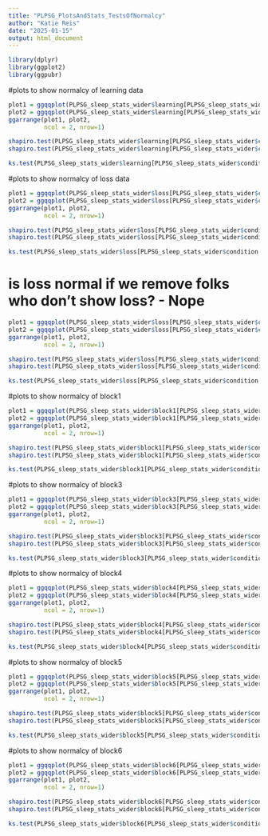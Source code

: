 ```yaml
---
title: "PLPSG_PlotsAndStats_TestsOfNormalcy"
author: "Katie Reis"
date: "2025-01-15"
output: html_document
---
```


```r
library(dplyr)
library(ggplot2)
library(ggpubr)
```

#plots to show normalcy of learning data
```r
plot1 = ggqqplot(PLPSG_sleep_stats_wider$learning[PLPSG_sleep_stats_wider$condition == "sleep"]) + ggtitle("Learning for Sleep Subjects")
plot2 = ggqqplot(PLPSG_sleep_stats_wider$learning[PLPSG_sleep_stats_wider$condition == "wake"]) + ggtitle("Learning for Wake Subjects")
ggarrange(plot1, plot2,
          ncol = 2, nrow=1)

shapiro.test(PLPSG_sleep_stats_wider$learning[PLPSG_sleep_stats_wider$condition == "sleep"])
shapiro.test(PLPSG_sleep_stats_wider$learning[PLPSG_sleep_stats_wider$condition == "wake"])

ks.test(PLPSG_sleep_stats_wider$learning[PLPSG_sleep_stats_wider$condition == "sleep"], PLPSG_sleep_stats_wider$learning[PLPSG_sleep_stats_wider$condition == "wake"])
```

#plots to show normalcy of loss data
```r
plot1 = ggqqplot(PLPSG_sleep_stats_wider$loss[PLPSG_sleep_stats_wider$condition == "sleep"]) + ggtitle("Loss for Sleep Subjects")
plot2 = ggqqplot(PLPSG_sleep_stats_wider$loss[PLPSG_sleep_stats_wider$condition == "wake"]) + ggtitle("Loss for Wake Subjects")
ggarrange(plot1, plot2,
          ncol = 2, nrow=1)

shapiro.test(PLPSG_sleep_stats_wider$loss[PLPSG_sleep_stats_wider$condition == "sleep"])
shapiro.test(PLPSG_sleep_stats_wider$loss[PLPSG_sleep_stats_wider$condition == "wake"])

ks.test(PLPSG_sleep_stats_wider$loss[PLPSG_sleep_stats_wider$condition == "sleep"], PLPSG_sleep_stats_wider$loss[PLPSG_sleep_stats_wider$condition == "wake"])
```


# is loss normal if we remove folks who don't show loss? - Nope
```r
plot1 = ggqqplot(PLPSG_sleep_stats_wider$loss[PLPSG_sleep_stats_wider$condition == "sleep" & PLPSG_sleep_stats_wider$loss > 0]) + ggtitle("Loss for Sleep Subjects")
plot2 = ggqqplot(PLPSG_sleep_stats_wider$loss[PLPSG_sleep_stats_wider$condition == "wake" & PLPSG_sleep_stats_wider$loss > 0]) + ggtitle("Loss for Wake Subjects")
ggarrange(plot1, plot2,
          ncol = 2, nrow=1)

shapiro.test(PLPSG_sleep_stats_wider$loss[PLPSG_sleep_stats_wider$condition == "sleep" & PLPSG_sleep_stats_wider$loss > 0])
shapiro.test(PLPSG_sleep_stats_wider$loss[PLPSG_sleep_stats_wider$condition == "wake" & PLPSG_sleep_stats_wider$loss > 0])

ks.test(PLPSG_sleep_stats_wider$loss[PLPSG_sleep_stats_wider$condition == "sleep" & PLPSG_sleep_stats_wider$loss > 0], PLPSG_sleep_stats_wider$loss[PLPSG_sleep_stats_wider$condition == "wake" & PLPSG_sleep_stats_wider$loss > 0])

```



#plots to show normalcy of block1
```r
plot1 = ggqqplot(PLPSG_sleep_stats_wider$block1[PLPSG_sleep_stats_wider$condition == "sleep"]) + ggtitle("Block1 for Sleep Subjects")
plot2 = ggqqplot(PLPSG_sleep_stats_wider$block1[PLPSG_sleep_stats_wider$condition == "wake"]) + ggtitle("Block1 for Wake Subjects")
ggarrange(plot1, plot2,
          ncol = 2, nrow=1)

shapiro.test(PLPSG_sleep_stats_wider$block1[PLPSG_sleep_stats_wider$condition == "sleep"])
shapiro.test(PLPSG_sleep_stats_wider$block1[PLPSG_sleep_stats_wider$condition == "wake"])

ks.test(PLPSG_sleep_stats_wider$block1[PLPSG_sleep_stats_wider$condition == "sleep"], PLPSG_sleep_stats_wider$block1[PLPSG_sleep_stats_wider$condition == "wake"])

```

#plots to show normalcy of block3
```r
plot1 = ggqqplot(PLPSG_sleep_stats_wider$block3[PLPSG_sleep_stats_wider$condition == "sleep"]) + ggtitle("Block3 for Sleep Subjects")
plot2 = ggqqplot(PLPSG_sleep_stats_wider$block3[PLPSG_sleep_stats_wider$condition == "wake"]) + ggtitle("Block3 for Wake Subjects")
ggarrange(plot1, plot2,
          ncol = 2, nrow=1)

shapiro.test(PLPSG_sleep_stats_wider$block3[PLPSG_sleep_stats_wider$condition == "sleep"])
shapiro.test(PLPSG_sleep_stats_wider$block3[PLPSG_sleep_stats_wider$condition == "wake"])

ks.test(PLPSG_sleep_stats_wider$block3[PLPSG_sleep_stats_wider$condition == "sleep"], PLPSG_sleep_stats_wider$block3[PLPSG_sleep_stats_wider$condition == "wake"])

```

#plots to show normalcy of block4
```r
plot1 = ggqqplot(PLPSG_sleep_stats_wider$block4[PLPSG_sleep_stats_wider$condition == "sleep"]) + ggtitle("Block4 for Sleep Subjects")
plot2 = ggqqplot(PLPSG_sleep_stats_wider$block4[PLPSG_sleep_stats_wider$condition == "wake"]) + ggtitle("Block4 for Wake Subjects")
ggarrange(plot1, plot2,
          ncol = 2, nrow=1)

shapiro.test(PLPSG_sleep_stats_wider$block4[PLPSG_sleep_stats_wider$condition == "sleep"])
shapiro.test(PLPSG_sleep_stats_wider$block4[PLPSG_sleep_stats_wider$condition == "wake"])

ks.test(PLPSG_sleep_stats_wider$block4[PLPSG_sleep_stats_wider$condition == "sleep"], PLPSG_sleep_stats_wider$block4[PLPSG_sleep_stats_wider$condition == "wake"])

```

#plots to show normalcy of block5
```r
plot1 = ggqqplot(PLPSG_sleep_stats_wider$block5[PLPSG_sleep_stats_wider$condition == "sleep"]) + ggtitle("Block5 for Sleep Subjects")
plot2 = ggqqplot(PLPSG_sleep_stats_wider$block5[PLPSG_sleep_stats_wider$condition == "wake"]) + ggtitle("Block5 for Wake Subjects")
ggarrange(plot1, plot2,
          ncol = 2, nrow=1)

shapiro.test(PLPSG_sleep_stats_wider$block5[PLPSG_sleep_stats_wider$condition == "sleep"])
shapiro.test(PLPSG_sleep_stats_wider$block5[PLPSG_sleep_stats_wider$condition == "wake"])

ks.test(PLPSG_sleep_stats_wider$block5[PLPSG_sleep_stats_wider$condition == "sleep"], PLPSG_sleep_stats_wider$block5[PLPSG_sleep_stats_wider$condition == "wake"])

```

#plots to show normalcy of block6
```r
plot1 = ggqqplot(PLPSG_sleep_stats_wider$block6[PLPSG_sleep_stats_wider$condition == "sleep"]) + ggtitle("Block6 for Sleep Subjects")
plot2 = ggqqplot(PLPSG_sleep_stats_wider$block6[PLPSG_sleep_stats_wider$condition == "wake"]) + ggtitle("Block6 for Wake Subjects")
ggarrange(plot1, plot2,
          ncol = 2, nrow=1)

shapiro.test(PLPSG_sleep_stats_wider$block6[PLPSG_sleep_stats_wider$condition == "sleep"])
shapiro.test(PLPSG_sleep_stats_wider$block6[PLPSG_sleep_stats_wider$condition == "wake"])

ks.test(PLPSG_sleep_stats_wider$block6[PLPSG_sleep_stats_wider$condition == "sleep"], PLPSG_sleep_stats_wider$block6[PLPSG_sleep_stats_wider$condition == "wake"])

```

